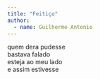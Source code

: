 ```yaml
---
title: "Feitiço"
author: 
  - name: Guilherme Antonio
---
```


| quem dera pudesse
| bastava falado
| esteja ao meu lado
| e assim estivesse
